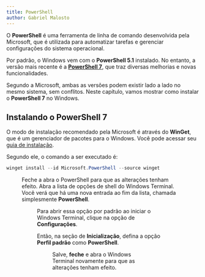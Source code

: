 ```yaml
---
title: PowerShell
author: Gabriel Malosto
---
```




O **PowerShell** é uma ferramenta de linha de comando desenvolvida pela Microsoft, que é utilizada para automatizar tarefas e gerenciar configurações do sistema operacional.

Por padrão, o Windows vem com o **PowerShell 5.1** instalado.
No entanto, a versão mais recente é a [**PowerShell 7**](https://learn.microsoft.com/en-us/powershell/scripting/whats-new/migrating-from-windows-powershell-51-to-powershell-7), que traz diversas melhorias e novas funcionalidades.

Segundo a Microsoft, ambas as versões podem existir lado a lado no mesmo sistema, sem conflitos.
Neste capítulo, vamos mostrar como instalar o **PowerShell 7** no Windows.

## Instalando o PowerShell 7

O modo de instalação recomendado pela Microsoft é através do **WinGet**, que é um gerenciador de pacotes para o Windows.
Você pode acessar seu [guia de instalação](https://learn.microsoft.com/en-us/powershell/scripting/install/installing-powershell-on-windows?view=powershell-7.4#install-powershell-using-winget-recommended).

Segundo ele, o comando a ser executado é:

```powershell
winget install --id Microsoft.PowerShell --source winget
```

<Figure
  caption="Processo de instalação do PowerShell 7 pelo WinGet."
  images={[
    {
      src: installing7,
      alt: "Terminal do PowerShell, em que se executa o comando de instalação supracitado.",
    },
  ]}
/>

Feche a abra o PowerShell para que as alterações tenham efeito.
Abra a lista de opções de shell do Windows Terminal.
Você verá que há uma nova entrada ao fim da lista, chamada simplesmente **PowerShell**.

<Figure
  caption="Lista de opções de shell para o Windows Terminal."
  images={[
    {
      src: optionsList,
      alt: `Menu de perfis do Windows Terminal, em que estão disponíveis os seguintes: "Windows PowerShell", "Prompt de Comando", "Azure Cloud Shell", "PowerShell".`,
    },
  ]}
/>

Para abrir essa opção por padrão ao iniciar o Windows Terminal, clique na opção de **Configurações**.

Então, na seção de **Inicialização**, defina a opção **Perfil padrão** como **PowerShell**.

<Figure
  caption="PowerShell 7 definido como o perfil padrão de inicialização do Windows Terminal."
  images={[
    {
      src: defaultProfile,
      alt: `Parte da janela de configurações do Windows Terminal aberta na seção "Inicialização", em que se vê a opção "Perfil padrão" configurada com o "PowerShell".`,
    },
  ]}
/>

Salve, **feche** e abra o Windows Terminal novamente para que as alterações tenham efeito.
